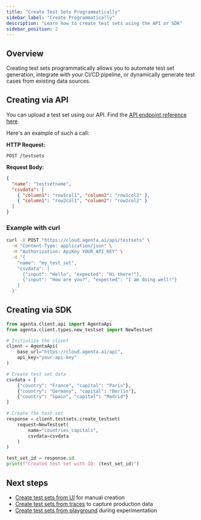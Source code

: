 ```yaml
---
title: "Create Test Sets Programmatically"
sidebar_label: "Create Programmatically"
description: "Learn how to create test sets using the API or SDK"
sidebar_position: 2
---
```


## Overview

Creating test sets programmatically allows you to automate test set generation, integrate with your CI/CD pipeline, or dynamically generate test cases from existing data sources.

## Creating via API

You can upload a test set using our API. Find the [API endpoint reference here](/reference/api/upload-file).

Here's an example of such a call:

**HTTP Request:**

```
POST /testsets

```

**Request Body:**

```json
{
  "name": "testsetname",
  "csvdata": [
    { "column1": "row1col1", "column2": "row1col2" },
    { "column1": "row2col1", "column2": "row2col2" }
  ]
}
```

### Example with curl

```bash
curl -X POST "https://cloud.agenta.ai/api/testsets" \
  -H "Content-Type: application/json" \
  -H "Authorization: ApiKey YOUR_API_KEY" \
  -d '{
    "name": "my_test_set",
    "csvdata": [
      {"input": "Hello", "expected": "Hi there!"},
      {"input": "How are you?", "expected": "I am doing well!"}
    ]
  }'
```

## Creating via SDK

```python
from agenta.client.api import AgentaApi
from agenta.client.types.new_testset import NewTestset

# Initialize the client
client = AgentaApi(
    base_url="https://cloud.agenta.ai/api",
    api_key="your-api-key"
)

# Create test set data
csvdata = [
    {"country": "France", "capital": "Paris"},
    {"country": "Germany", "capital": "Berlin"},
    {"country": "Spain", "capital": "Madrid"}
]

# Create the test set
response = client.testsets.create_testset(
    request=NewTestset(
        name="countries_capitals",
        csvdata=csvdata
    )
)

test_set_id = response.id
print(f"Created test set with ID: {test_set_id}")
```

## Next steps

- [Create test sets from UI](/evaluation/managing-test-sets/create-from-ui) for manual creation
- [Create test sets from traces](/evaluation/managing-test-sets/create-from-traces) to capture production data
- [Create test sets from playground](/evaluation/managing-test-sets/create-from-playground) during experimentation
